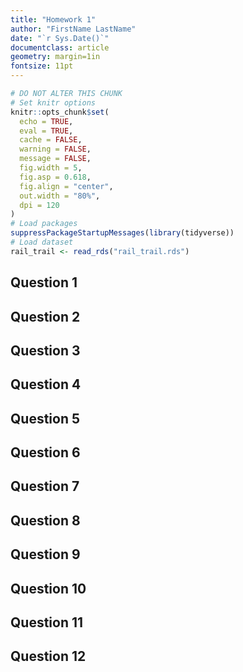 ```yaml
---
title: "Homework 1"
author: "FirstName LastName"
date: "`r Sys.Date()`"
documentclass: article
geometry: margin=1in
fontsize: 11pt
---
```


```r
# DO NOT ALTER THIS CHUNK
# Set knitr options
knitr::opts_chunk$set(
  echo = TRUE,
  eval = TRUE,
  cache = FALSE,
  warning = FALSE,
  message = FALSE,
  fig.width = 5,
  fig.asp = 0.618,
  fig.align = "center",
  out.width = "80%",
  dpi = 120
)
# Load packages
suppressPackageStartupMessages(library(tidyverse))
# Load dataset
rail_trail <- read_rds("rail_trail.rds")
```

## Question 1




## Question 2




## Question 3




## Question 4




## Question 5




## Question 6




## Question 7




## Question 8




## Question 9




## Question 10




## Question 11




## Question 12





